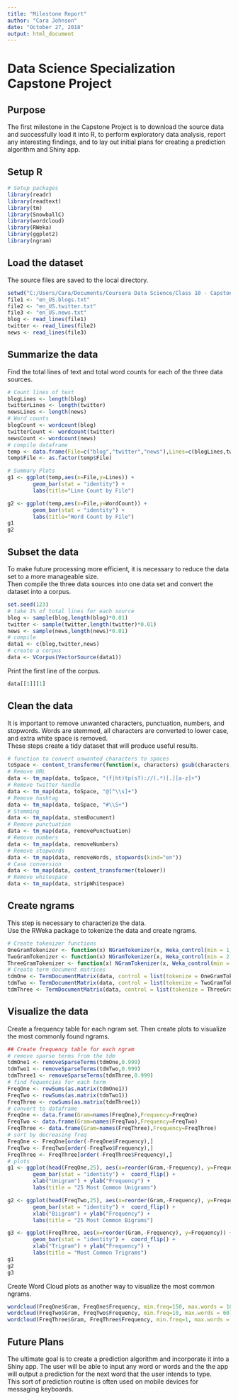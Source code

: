 ---
title: "Milestone Report"
author: "Cara Johnson"
date: "October 27, 2018"
output: html_document
---
# Data Science Specialization Capstone Project

## Purpose  
The first milestone in the Capstone Project is to download the source data and successfully load it into R, to perform exploratory data analysis, report any interesting findings, and to lay out initial plans for creating a prediction algorithm and Shiny app.  

## Setup R
```{r, cache=TRUE}
# Setup packages
library(readr)
library(readtext)
library(tm)
library(SnowballC)
library(wordcloud)
library(RWeka)
library(ggplot2)
library(ngram)
```

## Load the dataset
The source files are saved to the local directory.  
```{r, cache=TRUE}
setwd("C:/Users/Cara/Documents/Coursera Data Science/Class 10 - Capstone/final/en_US")
file1 <- "en_US.blogs.txt"
file2 <- "en_US.twitter.txt"
file3 <- "en_US.news.txt"
blog <- read_lines(file1)
twitter <- read_lines(file2)
news <- read_lines(file3)
```

## Summarize the data  
Find the total lines of text and total word counts for each of the three data sources.  
```{r, cache=TRUE}
# Count lines of text
blogLines <- length(blog)
twitterLines <- length(twitter)
newsLines <- length(news)
# Word counts
blogCount <- wordcount(blog)
twitterCount <- wordcount(twitter)
newsCount <- wordcount(news)
# compile dataframe
temp <- data.frame(File=c("blog","twitter","news"),Lines=c(blogLines,twitterLines,newsLines),WordCount=c(blogCount,twitterCount,newsCount))
temp$File <- as.factor(temp$File)

# Summary Plots
g1 <- ggplot(temp,aes(x=File,y=Lines)) +
        geom_bar(stat = "identity") +
        labs(title="Line Count by File")

g2 <- ggplot(temp,aes(x=File,y=WordCount)) +
        geom_bar(stat = "identity") +
        labs(title="Word Count by File")
g1
g2
```

## Subset the data  
To make future processing more efficient, it is necessary to reduce the data set to a more manageable size.  
Then compile the three data sources into one data set and convert the dataset into a corpus.  
```{r, cache=TRUE}
set.seed(123)
# take 1% of total lines for each source
blog <- sample(blog,length(blog)*0.01)
twitter <- sample(twitter,length(twitter)*0.01)
news <- sample(news,length(news)*0.01)
# compile
data1 <- c(blog,twitter,news)
# create a corpus
data <- VCorpus(VectorSource(data1))
```
Print the first line of the corpus.  
```{r, cache=TRUE}
data[[1]][1]
```

## Clean the data
It is important to remove unwanted characters, punctuation, numbers, and stopwords. Words are stemmed, all characters are converted to lower case, and extra white space is removed.  
These steps create a tidy dataset that will produce useful results.  
```{r, cache=TRUE}
# function to convert unwanted characters to spaces
toSpace <- content_transformer(function(x, characters) gsub(characters, " ", x))
# Remove URL
data <- tm_map(data, toSpace, "(f|ht)tp(s?)://(.*)[.][a-z]+")
# Remove twitter handle
data <- tm_map(data, toSpace, "@[^\\s]+")
# Remove hashtag
data <- tm_map(data, toSpace, "#\\S+")
# Stemming 
data <- tm_map(data, stemDocument)
# Remove punctuation
data <- tm_map(data, removePunctuation)
# Remove numbers
data <- tm_map(data, removeNumbers)
# Remove stopwords
data <- tm_map(data, removeWords, stopwords(kind="en"))
# Case conversion
data <- tm_map(data, content_transformer(tolower))
# Remove whitespace
data <- tm_map(data, stripWhitespace)
```

## Create ngrams  
This step is necessary to characterize the data.   
Use the RWeka package to tokenize the data and create ngrams.  
```{r, cache=TRUE}
# Create tokenizer functions
OneGramTokenizer <- function(x) NGramTokenizer(x, Weka_control(min = 1, max = 1))
TwoGramTokenizer <- function(x) NGramTokenizer(x, Weka_control(min = 2, max = 2))
ThreeGramTokenizer <- function(x) NGramTokenizer(x, Weka_control(min = 3, max = 3))
# Create term document matrices
tdmOne <- TermDocumentMatrix(data, control = list(tokenize = OneGramTokenizer))
tdmTwo <- TermDocumentMatrix(data, control = list(tokenize = TwoGramTokenizer))
tdmThree <- TermDocumentMatrix(data, control = list(tokenize = ThreeGramTokenizer))
```

## Visualize the data  
Create a frequency table for each ngram set. 
Then create plots to visualize the most commonly found ngrams.  
```{r, cache=TRUE}
## Create frequency table for each ngram
# remove sparse terms from the tdm
tdmOne1 <- removeSparseTerms(tdmOne,0.999)
tdmTwo1 <- removeSparseTerms(tdmTwo,0.999)
tdmThree1 <- removeSparseTerms(tdmThree,0.999)
# find fequencies for each term
FreqOne <- rowSums(as.matrix(tdmOne1))
FreqTwo <- rowSums(as.matrix(tdmTwo1))
FreqThree <- rowSums(as.matrix(tdmThree1))
# convert to dataframe
FreqOne <- data.frame(Gram=names(FreqOne),Frequency=FreqOne)
FreqTwo <- data.frame(Gram=names(FreqTwo),Frequency=FreqTwo)
FreqThree <- data.frame(Gram=names(FreqThree),Frequency=FreqThree)
# sort by decreasing freq
FreqOne <- FreqOne[order(-FreqOne$Frequency),]
FreqTwo <- FreqTwo[order(-FreqTwo$Frequency),]
FreqThree <- FreqThree[order(-FreqThree$Frequency),]
# plots
g1 <- ggplot(head(FreqOne,25), aes(x=reorder(Gram,-Frequency), y=Frequency)) +
        geom_bar(stat = "identity") +  coord_flip() +
        xlab("Unigram") + ylab("Frequency") +
        labs(title = "25 Most Common Unigrams")

g2 <- ggplot(head(FreqTwo,25), aes(x=reorder(Gram,-Frequency), y=Frequency)) +
        geom_bar(stat = "identity") +  coord_flip() +
        xlab("Biigram") + ylab("Frequency") +
        labs(title = "25 Most Common Bigrams")

g3 <- ggplot(FreqThree, aes(x=reorder(Gram,-Frequency), y=Frequency)) +
        geom_bar(stat = "identity") +  coord_flip() +
        xlab("Trigram") + ylab("Frequency") +
        labs(title = "Most Common Trigrams")
g1
g2
g3
```

Create Word Cloud plots as another way to visualize the most common ngrams.  

```{r, cache=TRUE}
wordcloud(FreqOne$Gram, FreqOne$Frequency, min.freq=150, max.words = 100)
wordcloud(FreqTwo$Gram, FreqTwo$Frequency, min.freq=10, max.words = 60)
wordcloud(FreqThree$Gram, FreqThree$Frequency, min.freq=1, max.words = 100)
```

## Future Plans  
The ultimate goal is to create a prediction algorithm and incorporate it into a Shiny app. The user will be able to input any word or words and the the app will output a prediction for the next word that the user intends to type.  
This sort of prediction routine is often used on mobile devices for messaging keyboards.